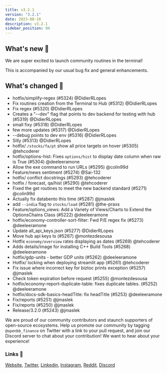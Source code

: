 ```yaml
---
title: v3.2.1
version: "3.2.1"
date: 2023-08-16
description: v3.2.1
sidebar_position: 94
---
```


## What's new 🎉

We are super excited to launch community routines in the terminal!

This is accompanied by our usual bug fix and general enhancements.

## What's changed 🚀
* hotfix/simplify-regex (#5324) @DidierRLopes
* Fix routines creation from the Terminal to Hub (#5312) @DidierRLopes
* Fix regex (#5320) @DidierRLopes
* Creates a "--dev" flag that points to dev backend for testing with hub (#5319) @DidierRLopes
* small fixy (#5318) @DidierRLopes
* few more updates (#5317) @DidierRLopes
* --debug points to dev env (#5316) @DidierRLopes
* Silly (#5313) @DidierRLopes
* hotfix/ `/stocks/fa/pt` show all price targets on hover (#5305) @tehcoderer
* hotfix/options-hist: Fixes `options/hist` to display date column when raw is True (#5304) @deeleeramone
* Allow the exe command to run URLs (#5295) @colin99d
* Feature/news sentiment (#5274) @Sai-132
* hotfix/ conflict docstrings (#5293) @tehcoderer
* hotfix / forecast, qa/hist (#5290) @tehcoderer
* Fixed the get routines to meet the new backend standard (#5271) @colin99d
* Actually fix databento this time (#5287) @jmaslek
* add `--india` flag to `stocks/load` (#5281) @the-praxs
* Feature/options_views: Add a Variety of Views/Charts to Extend the OptionsChains Class (#5222) @deeleeramone
* hotfix/economy-controller-sort-filter: Fwd P/E regex fix (#5273) @deeleeramone
* Update all_api_keys.json (#5277) @DidierRLopes
* Move hub api keys ts (#5267) @montezdesousa
* Hotfix  `economy/overview` rates displaying as dates (#5269) @tehcoderer
* Adds details/image for installing C++ Build Tools (#5268) @deeleeramone
* hotfix/gdp-units - better GDP units (#5262) @deeleeramone
* Hotfix/ locking when deploying streamlit app (#5261) @tehcoderer
* Fix issue where incorrect key for biztoc prints exception (#5257) @jmaslek
* Check token expiration before request (#5255) @montezdesousa
* hotfix/economy-report-duplicate-table: fixes duplicate tables. (#5252) @deeleeramone
* hotfix/docs-sdk-basics-headTitle: fix headTitle (#5253) @deeleeramone
* Fix/reports (#5251) @jmaslek
* Fix/reports (#5250) @jmaslek
* Release/3.2.0 (#5243) @jmaslek

We are proud of our community contributors and staunch supporters of open-source ecosystems.
Help us promote our community by tagging `@openbb_finance` on Twitter with a link to your pull request,
and join our Discord server to chat about your contribution! We want to hear about your experience!

### Links 🦋
[Website](https://openbb.co/), [Twitter](https://twitter.com/openbb_finance), [Linkedin](https://www.linkedin.com/company/openbb-finance), [Instagram](https://www.instagram.com/openbb.finance/), [Reddit](https://www.reddit.com/r/openbb/), [Discord](https://discord.com/invite/xPHTuHCmuV)
